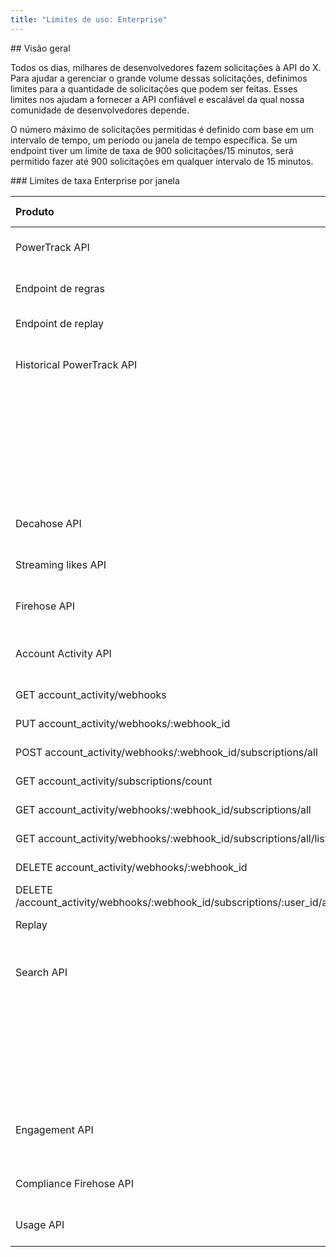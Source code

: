 ```yaml
---
title: "Limites de uso: Enterprise"
---
```


<div id="overview">
  ## Visão geral
</div>

Todos os dias, milhares de desenvolvedores fazem solicitações à API do X. Para ajudar a gerenciar o grande volume dessas solicitações, definimos limites para a quantidade de solicitações que podem ser feitas. Esses limites nos ajudam a fornecer a API confiável e escalável da qual nossa comunidade de desenvolvedores depende.

O número máximo de solicitações permitidas é definido com base em um intervalo de tempo, um período ou janela de tempo específica. Se um endpoint tiver um limite de taxa de 900 solicitações/15 minutos, será permitido fazer até 900 solicitações em qualquer intervalo de 15 minutos. 

<div id="enterprise-rate-limits-per-window">
  ### Limites de taxa Enterprise por janela
</div>

| Produto | Endpoint | Limite de taxa |
| :--- | :--- | :--- |
| PowerTrack API | Endpoint de streaming | 60 solicitações por minuto |
| Endpoint de regras | 60 solicitações por minuto agregadas em todos os endpoints /rules |
| Endpoint de replay | 5 solicitações por 5 minutos |
| Historical PowerTrack API |     | 60 jobs podem ser criados por dia (UTC). |
|     | 30 jobs podem ser criados por hora. |
|     | 2 jobs podem ser estimados simultaneamente. |
|     | 2 jobs podem estar em execução simultaneamente. |
| Decahose API |     | 10 solicitações por minuto |
| Streaming likes API |     | 10 solicitações por minuto |
| Firehose API |     | 10 solicitações por minuto |
| Account Activity API | POST account_activity/webhooks | 15 solicitações por 15 minutos |
| GET account_activity/webhooks | 15 solicitações por 15 minutos |
| PUT account\_activity/webhooks/:webhook\_id | 15 solicitações por 15 minutos |
| POST account\_activity/webhooks/:webhook\_id/subscriptions/all | 500 solicitações por 15 minutos |
| GET account_activity/subscriptions/count | 15 solicitações por 15 minutos |
| GET account\_activity/webhooks/:webhook\_id/subscriptions/all | 500 solicitações por 15 minutos |
| GET account\_activity/webhooks/:webhook\_id/subscriptions/all/list | 50 solicitações por 15 minutos |
| DELETE account\_activity/webhooks/:webhook\_id | 15 solicitações por 15 minutos |
| DELETE /account\_activity/webhooks/:webhook\_id/subscriptions/:user_id/all.json | 500 solicitações por 15 minutos |
| Replay | 5 solicitações por 15 minutos |
| Search API |     | O limite por minuto varia conforme o contrato |
|     | 20 solicitações por segundo agregadas entre os endpoints de dados e contagens de 30 dias ou entre os endpoints de dados e contagens da busca em todo o arquivo |
| Engagement API |     | O limite por minuto varia conforme o contrato |
| Compliance Firehose API |     | 10 solicitações por minuto |
| Usage API |     | 2 solicitações por minuto |